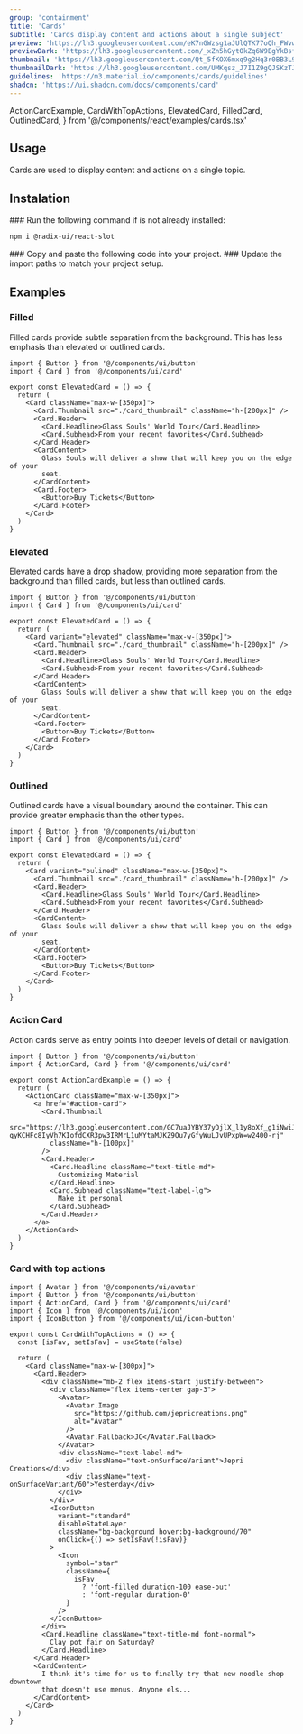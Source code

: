 ```yaml
---
group: 'containment'
title: 'Cards'
subtitle: 'Cards display content and actions about a single subject'
preview: 'https://lh3.googleusercontent.com/eK7nGWzsg1aJUlQTK77oQh_FWvwisvn-INS1ToXOW8jAsQl1sMCzDPpHwUbETmjC7HGEtsieK03tKsQNE7IaFav1EqKMwCy31yH-i_WytuHAMRwaiQ=s0'
previewDark: 'https://lh3.googleusercontent.com/_xZn5hGytOkZq6W9EgYkBsf6jfFgAF3dCmgcgSW0vraUcZflFGUH4uEJDUWXJTszY7NjmGNBC4-xgJmsBVqEQbjwUau8OE2W3EWUnf8MnjdvLEM9Fr7G=s0'
thumbnail: 'https://lh3.googleusercontent.com/Qt_5fKOX6mxq9g2Hq3r0BB3L9ucVgC7LmdrfujcW2QuHVQCLyEg6yD945g21cWXIE9DsVo29GHSaJ-GkYGm3WPIIyBUJQXT1OJE1zm912inUmZsDvw=w1200'
thumbnailDark: 'https://lh3.googleusercontent.com/UMKqsz_J7I1Z9gQJSKzTJld-LDVdS_KS_uRyrwlDVSDNhRvPFjmLoX8TbkHJGD6dHy2e6MIsmtiLIUjEsJFkW54_58YHOQz7wS-845ZEOSTnx_q9ZA=w1200'
guidelines: 'https://m3.material.io/components/cards/guidelines'
shadcn: 'https://ui.shadcn.com/docs/components/card'
---
```


  ActionCardExample,
  CardWithTopActions,
  ElevatedCard,
  FilledCard,
  OutlinedCard,
} from '@/components/react/examples/cards.tsx'

## Usage

Cards are used to display content and actions on a single topic.

## Instalation

<Steps>

<Step>
### Run the following command if is not already installed:

```bash
npm i @radix-ui/react-slot
```

</Step>

<Step>
  ### Copy and paste the following code into your project.
  <ComponentSource name="card" />
</Step>

<Step>
### Update the import paths to match your project setup.

</Step>

</Steps>

## Examples

### Filled

Filled cards provide subtle separation from the background. This has less emphasis than elevated or outlined cards.

<ComponentContainer>
  <FilledCard slot='preview' client:visible/>

```tsx
import { Button } from '@/components/ui/button'
import { Card } from '@/components/ui/card'

export const ElevatedCard = () => {
  return (
    <Card className="max-w-[350px]">
      <Card.Thumbnail src="./card_thumbnail" className="h-[200px]" />
      <Card.Header>
        <Card.Headline>Glass Souls' World Tour</Card.Headline>
        <Card.Subhead>From your recent favorites</Card.Subhead>
      </Card.Header>
      <CardContent>
        Glass Souls will deliver a show that will keep you on the edge of your
        seat.
      </CardContent>
      <Card.Footer>
        <Button>Buy Tickets</Button>
      </Card.Footer>
    </Card>
  )
}
```

</ComponentContainer>

### Elevated

Elevated cards have a drop shadow, providing more separation from the background than filled cards, but less than outlined cards.

<ComponentContainer>
  <ElevatedCard slot='preview' client:visible/>

```tsx
import { Button } from '@/components/ui/button'
import { Card } from '@/components/ui/card'

export const ElevatedCard = () => {
  return (
    <Card variant="elevated" className="max-w-[350px]">
      <Card.Thumbnail src="./card_thumbnail" className="h-[200px]" />
      <Card.Header>
        <Card.Headline>Glass Souls' World Tour</Card.Headline>
        <Card.Subhead>From your recent favorites</Card.Subhead>
      </Card.Header>
      <CardContent>
        Glass Souls will deliver a show that will keep you on the edge of your
        seat.
      </CardContent>
      <Card.Footer>
        <Button>Buy Tickets</Button>
      </Card.Footer>
    </Card>
  )
}
```

</ComponentContainer>

### Outlined

Outlined cards have a visual boundary around the container. This can provide greater emphasis than the other types.

<ComponentContainer>
  <OutlinedCard slot='preview' client:visible/>

```tsx
import { Button } from '@/components/ui/button'
import { Card } from '@/components/ui/card'

export const ElevatedCard = () => {
  return (
    <Card variant="oulined" className="max-w-[350px]">
      <Card.Thumbnail src="./card_thumbnail" className="h-[200px]" />
      <Card.Header>
        <Card.Headline>Glass Souls' World Tour</Card.Headline>
        <Card.Subhead>From your recent favorites</Card.Subhead>
      </Card.Header>
      <CardContent>
        Glass Souls will deliver a show that will keep you on the edge of your
        seat.
      </CardContent>
      <Card.Footer>
        <Button>Buy Tickets</Button>
      </Card.Footer>
    </Card>
  )
}
```

</ComponentContainer>

### Action Card

Action cards serve as entry points into deeper levels of detail or navigation.

<ComponentContainer>
  <ActionCardExample slot='preview' client:visible/>

```tsx
import { Button } from '@/components/ui/button'
import { ActionCard, Card } from '@/components/ui/card'

export const ActionCardExample = () => {
  return (
    <ActionCard className="max-w-[350px]">
      <a href="#action-card">
        <Card.Thumbnail
          src="https://lh3.googleusercontent.com/GC7uaJYBY37yDjlX_l1y8oXf_g1iNwiJDB4ulfbSx0QOsxee2ex3vg2HW-qyKCHFc8IyVh7KIofdCXR3pw3IRMrL1uMYtaMJKZ9Ou7yGfyWuLJvUPxpW=w2400-rj"
          className="h-[100px]"
        />
        <Card.Header>
          <Card.Headline className="text-title-md">
            Customizing Material
          </Card.Headline>
          <Card.Subhead className="text-label-lg">
            Make it personal
          </Card.Subhead>
        </Card.Header>
      </a>
    </ActionCard>
  )
}
```

</ComponentContainer>

### Card with top actions

<ComponentContainer>
  <CardWithTopActions slot='preview' client:visible/>

```tsx
import { Avatar } from '@/components/ui/avatar'
import { Button } from '@/components/ui/button'
import { ActionCard, Card } from '@/components/ui/card'
import { Icon } from '@/components/ui/icon'
import { IconButton } from '@/components/ui/icon-button'

export const CardWithTopActions = () => {
  const [isFav, setIsFav] = useState(false)

  return (
    <Card className="max-w-[300px]">
      <Card.Header>
        <div className="mb-2 flex items-start justify-between">
          <div className="flex items-center gap-3">
            <Avatar>
              <Avatar.Image
                src="https://github.com/jepricreations.png"
                alt="Avatar"
              />
              <Avatar.Fallback>JC</Avatar.Fallback>
            </Avatar>
            <div className="text-label-md">
              <div className="text-onSurfaceVariant">Jepri Creations</div>
              <div className="text-onSurfaceVariant/60">Yesterday</div>
            </div>
          </div>
          <IconButton
            variant="standard"
            disableStateLayer
            className="bg-background hover:bg-background/70"
            onClick={() => setIsFav(!isFav)}
          >
            <Icon
              symbol="star"
              className={
                isFav
                  ? 'font-filled duration-100 ease-out'
                  : 'font-regular duration-0'
              }
            />
          </IconButton>
        </div>
        <Card.Headline className="text-title-md font-normal">
          Clay pot fair on Saturday?
        </Card.Headline>
      </Card.Header>
      <CardContent>
        I think it's time for us to finally try that new noodle shop downtown
        that doesn't use menus. Anyone els...
      </CardContent>
    </Card>
  )
}
```

</ComponentContainer>
